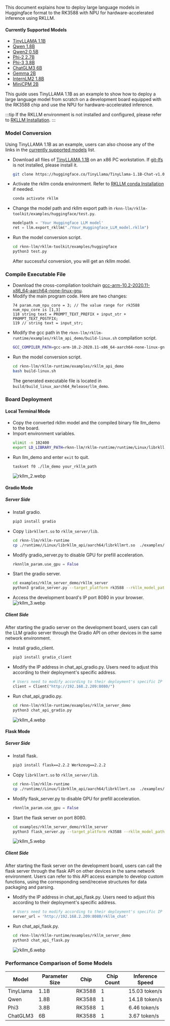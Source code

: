 This document explains how to deploy large language models in Huggingface format to the RK3588 with NPU for hardware-accelerated inference using RKLLM.

#### Currently Supported Models

- [TinyLLAMA 1.1B](https://huggingface.co/TinyLlama/TinyLlama-1.1B-Chat-v1.0/tree/fe8a4ea1ffedaf415f4da2f062534de366a451e6)
- [Qwen 1.8B](https://huggingface.co/Qwen/Qwen-1_8B-Chat/tree/1d0f68de57b88cfde81f3c3e537f24464d889081)
- [Qwen2 0.5B](https://huggingface.co/Qwen/Qwen1.5-0.5B/tree/8f445e3628f3500ee69f24e1303c9f10f5342a39)
- [Phi-2 2.7B](https://hf-mirror.com/microsoft/phi-2/tree/834565c23f9b28b96ccbeabe614dd906b6db551a)
- [Phi-3 3.8B](https://huggingface.co/microsoft/Phi-3-mini-4k-instruct/tree/291e9e30e38030c23497afa30f3af1f104837aa6)
- [ChatGLM3 6B](https://huggingface.co/THUDM/chatglm3-6b/tree/103caa40027ebfd8450289ca2f278eac4ff26405)
- [Gemma 2B](https://huggingface.co/google/gemma-2b-it/tree/de144fb2268dee1066f515465df532c05e699d48)
- [InternLM2 1.8B](https://huggingface.co/internlm/internlm2-chat-1_8b/tree/ecccbb5c87079ad84e5788baa55dd6e21a9c614d)
- [MiniCPM 2B](https://huggingface.co/openbmb/MiniCPM-2B-sft-bf16/tree/79fbb1db171e6d8bf77cdb0a94076a43003abd9e)

This guide uses TinyLLAMA 1.1B as an example to show how to deploy a large language model from scratch on a development board equipped with the RK3588 chip and use the NPU for hardware-accelerated inference.

:::tip
If the RKLLM environment is not installed and configured, please refer to [RKLLM Installation](rkllm_install).
:::

### Model Conversion

Using TinyLLAMA 1.1B as an example, users can also choose any of the links in the [currently supported models](#currently-supported-models) list.

- Download all files of [TinyLLAMA 1.1B](https://huggingface.co/TinyLlama/TinyLlama-1.1B-Chat-v1.0) on an x86 PC workstation. If [git-lfs](https://git-lfs.com/) is not installed, please install it.
  ```bash
  git clone https://huggingface.co/TinyLlama/TinyLlama-1.1B-Chat-v1.0
  ```
- Activate the rkllm conda environment. Refer to [RKLLM conda Installation](rkllm_install#x86-pc-workstation) if needed.
  ```bash
  conda activate rkllm
  ```
- Change the model path and rkllm export path in `rknn-llm/rkllm-toolkit/examples/huggingface/test.py`.
  ```python
  modelpath = 'Your Huggingface LLM model'
  ret = llm.export_rkllm("./Your_Huggingface_LLM_model.rkllm")
  ```
- Run the model conversion script.
  ```bash
  cd rknn-llm/rkllm-toolkit/examples/huggingface
  python3 test.py
  ```
  After successful conversion, you will get an rkllm model.

### Compile Executable File

- Download the cross-compilation toolchain [gcc-arm-10.2-2020.11-x86_64-aarch64-none-linux-gnu](https://developer.arm.com/downloads/-/gnu-a/10-2-2020-11).
- Modify the main program code. Here are two changes:
  ```vim
  74 param.num_npu_core = 3; // The value range for rk3588 num_npu_core is [1,3]
  118 string text = PROMPT_TEXT_PREFIX + input_str + PROMPT_TEXT_POSTFIX;
  119 // string text = input_str;
  ```
- Modify the gcc path in the `rknn-llm/rkllm-runtime/examples/rkllm_api_demo/build-linux.sh` compilation script.
  ```bash
  GCC_COMPILER_PATH=gcc-arm-10.2-2020.11-x86_64-aarch64-none-linux-gnu/bin/aarch64-none-linux-gnu
  ```
- Run the model conversion script.
  ```bash
  cd rknn-llm/rkllm-runtime/examples/rkllm_api_demo
  bash build-linux.sh
  ```
  The generated executable file is located in `build/build_linux_aarch64_Release/llm_demo`.

### Board Deployment

#### Local Terminal Mode

- Copy the converted rkllm model and the compiled binary file llm_demo to the board.
- Import environment variables.
  ```bash
  ulimit -n 102400
  export LD_LIBRARY_PATH=rknn-llm/rkllm-runtime/runtime/Linux/librkllm_api/aarch64:$LD_LIBRARY_PATH
  ```
- Run llm_demo and enter `exit` to quit.
  ```bash
  taskset f0 ./llm_demo your_rkllm_path
  ```
  ![rkllm_2.webp](/img/general-tutorial/rknn/rkllm_2.webp)

#### Gradio Mode

##### Server Side

- Install gradio.
  ```bash
  pip3 install gradio
  ```
- Copy `librkllmrt.so` to `rkllm_server/lib`.
  ```bash
  cd rknn-llm/rkllm-runtime
  cp ./runtime//Linux/librkllm_api/aarch64/librkllmrt.so  ./examples/rkllm_server_demo/rkllm_server/lib
  ```
- Modify gradio_server.py to disable GPU for prefill acceleration.
  ```python
  rknnllm_param.use_gpu = False
  ```
- Start the gradio server.
  ```bash
  cd examples/rkllm_server_demo/rkllm_server
  python3 gradio_server.py --target_platform rk3588 --rkllm_model_path your_model_path
  ```
- Access the development board's IP port 8080 in your browser.
  ![rkllm_3.webp](/img/general-tutorial/rknn/rkllm_3.webp)

##### Client Side

After starting the gradio server on the development board, users can call the LLM gradio server through the Gradio API on other devices in the same network environment.

- Install gradio_client.
  ```bash
  pip3 install gradio_client
  ```
- Modify the IP address in chat_api_gradio.py. Users need to adjust this according to their deployment's specific address.
  ```python
  # Users need to modify according to their deployment's specific IP
  client = Client("http://192.168.2.209:8080/")
  ```
- Run chat_api_gradio.py.
  ```bash
  cd rknn-llm/rkllm-runtime/examples/rkllm_server_demo
  python3 chat_api_gradio.py
  ```
  ![rkllm_4.webp](/img/general-tutorial/rknn/rkllm_4.webp)

#### Flask Mode

##### Server Side

- Install flask.
  ```bash
  pip3 install flask==2.2.2 Werkzeug==2.2.2
  ```
- Copy `librkllmrt.so` to `rkllm_server/lib`.
  ```bash
  cd rknn-llm/rkllm-runtime
  cp ./runtime//Linux/librkllm_api/aarch64/librkllmrt.so  ./examples/rkllm_server_demo/rkllm_server/lib
  ```
- Modify flask_server.py to disable GPU for prefill acceleration.
  ```python
  rknnllm_param.use_gpu = False
  ```
- Start the flask server on port 8080.
  ```bash
  cd examples/rkllm_server_demo/rkllm_server
  python3 flask_server.py --target_platform rk3588 --rkllm_model_path your_model_path
  ```
  ![rkllm_5.webp](/img/general-tutorial/rknn/rkllm_5.webp)

##### Client Side

After starting the flask server on the development board, users can call the flask server through the flask API on other devices in the same network environment. Users can refer to this API access example to develop custom functions, using the corresponding send/receive structures for data packaging and parsing.

- Modify the IP address in chat_api_flask.py. Users need to adjust this according to their deployment's specific address.
  ```python
  # Users need to modify according to their deployment's specific IP
  server_url = 'http://192.168.2.209:8080/rkllm_chat'
  ```
- Run chat_api_flask.py.
  ```bash
  cd rknn-llm/rkllm-runtime/examples/rkllm_server_demo
  python3 chat_api_flask.py
  ```
  ![rkllm_6.webp](/img/general-tutorial/rknn/rkllm_6.webp)

### Performance Comparison of Some Models

| Model     | Parameter Size | Chip   | Chip Count | Inference Speed |
| --------- | -------------- | ------ | ---------- | --------------- |
| TinyLlama | 1.1B           | RK3588 | 1          | 15.03 token/s   |
| Qwen      | 1.8B           | RK3588 | 1          | 14.18 token/s   |
| Phi3      | 3.8B           | RK3588 | 1          | 6.46 token/s    |
| ChatGLM3  | 6B             | RK3588 | 1          | 3.67 token/s    |
